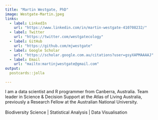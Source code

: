 ```yaml
---
title: "Martin Westgate, PhD"
image: Westgate-Martin.jpeg
links:
  - label: LinkedIn
    url: "https://www.linkedin.com/in/martin-westgate-410708232/"
  - label: Twitter
    url: "https://twitter.com/westgatecology"
  - label: GitHub
    url: "https://github.com/mjwestgate"
  - label: Google Scholar
    url: "https://scholar.google.com.au/citations?user=gsyXAPMAAAAJ"
  - label: Email
    url: "mailto:martinjwestgate@gmail.com"
output:
  postcards::jolla
  
---
```


I am a data scientist and R programmer from Canberra, Australia. Team leader in Science & Decision Support at the Atlas of Living Australia, previously a Research Fellow at the Australian National University.
<br>
<br>
Biodiversity Science | Statistical Analysis | Data Visualisation
